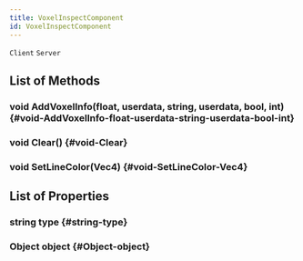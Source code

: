 ```yaml
---
title: VoxelInspectComponent
id: VoxelInspectComponent
---
```

`Client`
`Server`

## List of Methods

### void AddVoxelInfo(float, userdata, string, userdata, bool, int) {#void-AddVoxelInfo-float-userdata-string-userdata-bool-int}

### void Clear() {#void-Clear}

### void SetLineColor(Vec4) {#void-SetLineColor-Vec4}

## List of Properties

### string type {#string-type}

### Object object {#Object-object}

